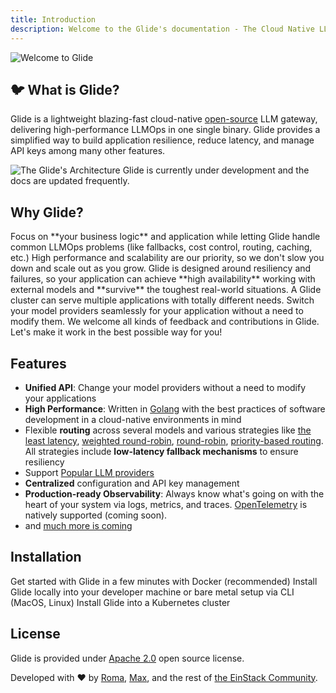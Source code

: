 ```yaml
---
title: Introduction
description: Welcome to the Glide's documentation - The Cloud Native LLM Gateway 
---
```


<img className="w-full" src="/images/glide_intro.png" alt="Welcome to Glide" />

## 🐦 What is Glide?

Glide is a lightweight blazing-fast cloud-native [open-source](https://opensource.com/resources/what-open-source) LLM gateway, delivering high-performance LLMOps in one single binary.
Glide provides a simplified way to build application resilience, reduce latency, and manage API keys among many other features.

<img className="w-full" src="/images/marketecture.svg" alt="The Glide's Architecture" />

<Warning>
    Glide is currently under development and the docs are updated frequently.
</Warning>

## Why Glide?

<CardGroup cols={2}>
    <Card title="The True Gateway" icon="wand-magic-sparkles">
        Focus on **your business logic** and application while letting Glide handle common LLMOps problems (like fallbacks, cost control, routing, caching, etc.)
    </Card>
    <Card title="Blazing-Fast & Cloud-Native" icon="bolt">
        High performance and scalability are our priority, so we don't slow you down and scale out as you grow.
    </Card>
    <Card title="Resilient" icon="scale-balanced">
        Glide is designed around resiliency and failures,
        so your application can achieve **high availability** working with external models and **survive** the toughest real-world situations.
    </Card>
    <Card title="Configurable" icon="puzzle-piece">
        A Glide cluster can serve multiple applications with totally different needs.
    </Card>
    <Card title="No Vendor Lock-Ins" icon="plug">
        Switch your model providers seamlessly for your application without a need to modify them.
    </Card>
    <Card title="Open Source" icon="people-group">
        We welcome all kinds of feedback and contributions in Glide. Let's make it work in the best possible way for you!
    </Card>
</CardGroup>

## Features

- **Unified API**: Change your model providers without a need to modify your applications
- **High Performance**: Written in [Golang](https://go.dev/) with the best practices of software development in a cloud-native environments in mind
- Flexible **routing** across several models and various strategies like [the least latency](/essentials/routers#least-latency-router), [weighted round-robin](http://localhost:3000/essentials/routers#weighted-round-robin-router), [round-robin](http://localhost:3000/essentials/routers#round-robin-router), [priority-based routing](/essentials/routers#priority-router). All strategies include **low-latency fallback mechanisms** to ensure resiliency
- Support [Popular LLM providers](/essentials/providers)
- **Centralized** configuration and API key management
- **Production-ready Observability**: Always know what's going on with the heart of your system via logs, metrics, and traces. [OpenTelemetry](https://opentelemetry.io/) is natively supported (coming soon).
- and [much more is coming](https://github.com/EinStack/glide/blob/develop/ROADMAP.md)

## Installation

<CardGroup cols={2}>
    <Card href="/get-started/docker-installation/" title="Docker" icon="docker" color="#0078d3">
        Get started with Glide in a few minutes with Docker (recommended)
    </Card>
    <Card href="/get-started/local-installation/" title="Command Line Interface (CLI)" icon="square-terminal" color="#3775a9">
        Install Glide locally into your developer machine or bare metal setup via CLI (MacOS, Linux)
    </Card>
    <Card href="/get-started/kubernetes-installation/" title="Kubernetes" icon="cloud" color="#0078d3">
        Install Glide into a Kubernetes cluster
    </Card>
</CardGroup>

## License

Glide is provided under [Apache 2.0](https://github.com/EinStack/glide/blob/develop/LICENSE) open source license.

Developed with ❤️ by [Roma](https://github.com/roma-glushko), [Max](https://github.com/mkrueger12), and the rest of [the EinStack Community](https://github.com/EinStack).
